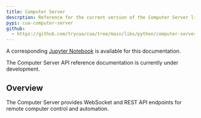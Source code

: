 ```yaml
---
title: Computer Server
descrption: Reference for the current version of the Computer Server library.
pypi: cua-computer-server
github:
  - https://github.com/trycua/cua/tree/main/libs/python/computer-server
---
```


<Callout>A corresponding <a href="https://github.com/trycua/cua/blob/main/notebooks/computer_server_nb.ipynb" target="_blank">Jupyter Notebook</a> is available for this documentation.</Callout>

The Computer Server API reference documentation is currently under development.

## Overview

The Computer Server provides WebSocket and REST API endpoints for remote computer control and automation.

